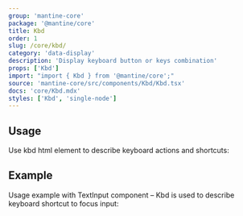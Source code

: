 ```yaml
---
group: 'mantine-core'
package: '@mantine/core'
title: Kbd
order: 1
slug: /core/kbd/
category: 'data-display'
description: 'Display keyboard button or keys combination'
props: ['Kbd']
import: "import { Kbd } from '@mantine/core';"
source: 'mantine-core/src/components/Kbd/Kbd.tsx'
docs: 'core/Kbd.mdx'
styles: ['Kbd', 'single-node']
---
```



## Usage

Use kbd html element to describe keyboard actions and shortcuts:

<Demo data={KbdDemos.usage} />

## Example

Usage example with <GatsbyLink to="/core/text-input/">TextInput</GatsbyLink> component
– Kbd is used to describe keyboard shortcut to focus input:

<Demo data={KbdDemos.input} />
